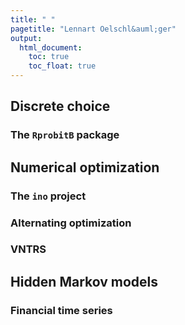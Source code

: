 ```yaml
---
title: " "
pagetitle: "Lennart Oelschl&auml;ger"
output:
  html_document:
    toc: true
    toc_float: true
---
```


## Discrete choice

### The `RprobitB` package

## Numerical optimization

### The `ino` project

### Alternating optimization

### VNTRS

## Hidden Markov models

### Financial time series